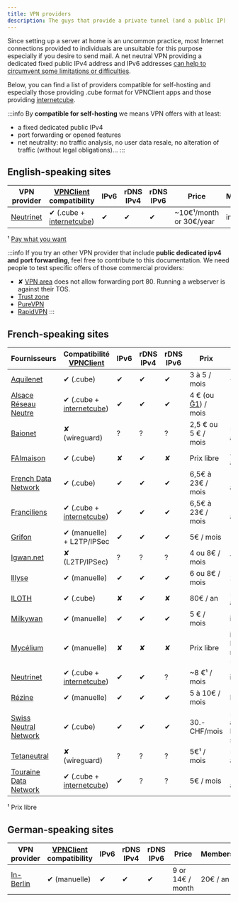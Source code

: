 ```yaml
---
title: VPN providers
description: The guys that provide a private tunnel (and a public IP)
---
```



Since setting up a server at home is an uncommon practice, most Internet connections provided to individuals are unsuitable for this purpose especially if you desire to send mail. A net neutral VPN providing a dedicated fixed public IPv4 address and IPv6 addresses [can help to circumvent some limitations or difficulties](/admin/install/providers/vpn/vpn_advantage).

Below, you can find a list of providers compatible for self-hosting and especially those providing .cube format for VPNClient apps and those providing [internetcube](https://internetcu.be).

:::info
By **compatible for self-hosting** we means VPN offers with at least:

- a fixed dedicated public IPv4
- port forwarding or opened features
- net neutrality: no traffic analysis, no user data resale, no alteration of traffic (without legal obligations)...
:::

## English-speaking sites

| VPN provider | [VPNClient](https://github.com/labriqueinternet/vpnclient_ynh) compatibility | IPv6 | rDNS IPv4 | rDNS IPv6 | Price | Membership | Net Neutrality |
| ------------ | ---------------------------------------------------------------------------- | ---- | --------- | --------- | ----- | ---------- | -------------- |
| [Neutrinet](https://neutrinet.be/en/vpn) | ✔ (.cube + [internetcube](https://internetcu.be)) | ✔   | ✔         | ✔         | ~10€¹/month or 30€/year | included | <HighlightFFDN/> <HighlightNonProfit/> |

¹ [Pay what you want](https://en.wikipedia.org/wiki/Pay_what_you_want)

:::info
If you try an other VPN provider that include **public dedicated ipv4 and port forwarding**, feel free to contribute to this documentation. We need people to test specific offers of those commercial providers:

- ✘ [VPN area](https://vpnarea.com/front/home/dedicated-ip) does not allow forwarding port 80. Running a webserver is against their TOS.
- [Trust zone](https://trust.zone/fr/order?p=25)
- [PureVPN](https://www.purevpn.fr/ip-vpn-dedie)
- [RapidVPN](https://www.rapidvpn.com/vpn)
:::

## French-speaking sites

| Fournisseurs | Compatibilité [VPNClient](https://github.com/labriqueinternet/vpnclient_ynh) | IPv6 | rDNS IPv4 | rDNS IPv6 | Prix | Adhésion | Neutralité du net |
| ------------ | ----------------------- | ---- | --------- | --------- | ----- | -------------- | -- |
| [Aquilenet](https://www.aquilenet.fr/vpn/)    | ✔ (.cube)               | ✔    | ✔         | ✔         | 3 à 5 / mois | ~15€¹ /an | <HighlightFFDN/> <HighlightNonProfit/> |
| [Alsace Réseau Neutre](https://arn-fai.net/vpn)    | ✔ (.cube + [internetcube](https://internetcu.be))               | ✔    | ✔         | ✔         | 4 € (ou [Ğ1](https://duniter.org/fr/monnaie-libre-g1/)) / mois | 15€ / an | <HighlightFFDN/> <HighlightNonProfit/> |
| [Baionet](https://www.baionet.fr/nos-services/vpn/)    | ✘ (wireguard)               | ?    | ?         | ?         | 2,5 € ou 5 € / mois | 5€ ou 40€ / an | <HighlightFFDN/> <HighlightNonProfit/> |
| [FAImaison](https://www.faimaison.net/services/vpn.html)    | ✔ (.cube)               | ✘   | ✔         | ✘        | Prix libre | 8 ou 16€ / an | <HighlightFFDN/> <HighlightNonProfit/> |
| [French Data Network](https://www.fdn.fr/services/vpn/)    | ✔ (.cube)               | ✔   | ✔         | ✔        | 6,5€ à 23€ / mois | 15 ou 30€ / an | <HighlightFFDN/> <HighlightNonProfit/> |
| [Franciliens](https://www.franciliens.net/acces-internet/vpn/)    | ✔ (.cube + [internetcube](https://internetcu.be))               | ✔   | ✔         | ✔        | 6,5€ à 23€ / mois | 15 ou 30€ / an | <HighlightFFDN/> <HighlightNonProfit/> |
| [Grifon](https://grifon.fr/services/vpn/)    | ✔ (manuelle) + L2TP/IPSec               | ✔   | ✔         | ✔        | 5€ / mois | 15€ / an | <HighlightFFDN/> <HighlightNonProfit/> |
| [Igwan.net](https://igwan.net)    | ✘ (L2TP/IPSec)               | ?    | ?         | ?         | 4 ou 8€ / mois | ? / an | <HighlightFFDN/> <HighlightNonProfit/> |
| [Illyse](https://www.illyse.net/acces-internet-par-vpn/)    | ✔ (manuelle)               | ✔    | ✔         | ✔         | 6 ou 8€ / mois | 20€ / an | <HighlightFFDN/> <HighlightNonProfit/> |
| [ILOTH](https://iloth.net/vpn/)    | ✔ (.cube)               | ✘   | ✔         | ✘        | 80€ / an | 5 à 100€ / an | <HighlightFFDN/> <HighlightNonProfit/> |
| [Milkywan](https://milkywan.fr/prices#popupTunnel)    | ✔ (manuelle)               | ✔    | ✔         |  ✔        | 5 € / mois | incluse | |
| [Mycélium](https://mycelium-fai.org/wiki/documentation/services/vpn)    | ✔ (manuelle)               | ✘    | ✘         | ✘         | Prix libre | incluse<br/>Réservé aux nordistes(FR 59) | <HighlightFFDN/> <HighlightNonProfit/> |
| [Neutrinet](https://neutrinet.be/en/vpn)    | ✔ (.cube + [internetcube](https://internetcu.be))               | ✔    | ✔         | ?         | ~8 €¹ / mois | incluse | <HighlightFFDN/> <HighlightNonProfit/> |
| [Rézine](https://www.rezine.org/acces_internet/tunnels_chiffr%C3%A9s/)    | ✔ (manuelle)               | ✔   | ✔         | ✔        | 5 à 10€ / mois | Prix libre | <HighlightFFDN/> <HighlightNonProfit/> |
| [Swiss Neutral Network](https://www.swissneutral.net/?page_id=31)    | ✔ (.cube)               | ✔    |  ✔        | ✔         | 30.- CHF/mois | 50.- CHF / an<br/>Réservé aux suisses | <HighlightFFDN/> <HighlightNonProfit/> |
| [Tetaneutral](https://tetaneutral.net/adherer/)    | ✘ (wireguard)               | ?    | ?         | ?         | 5€¹ / mois | 5 à 100€¹ / an | <HighlightFFDN/> <HighlightNonProfit/> |
| [Touraine Data Network](https://tdn-fai.net/)    | ✔ (.cube + [internetcube](https://internetcu.be))               | ✔    | ?         | ?         | 5€ / mois | 10 à 20€ / an | <HighlightFFDN/> <HighlightNonProfit/> |

¹ Prix libre

## German-speaking sites

| VPN provider | [VPNClient](https://github.com/labriqueinternet/vpnclient_ynh) compatibility | IPv6 | rDNS IPv4 | rDNS IPv6 | Price | Membership | Net Neutrality |
| ------------ | ----------------------- | ---- | --------- | --------- | ----- | -------------- | --- |
| [In-Berlin](https://in-vpn.de/provider/vpn.html)    | ✔ (manuelle)               | ✔    | ✔         | ✔         | 9 or 14€ / month | 20€ / an | <HighlightNonProfit/> |
